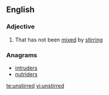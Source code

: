 ==English==

===Adjective===
{{en-adj|-}}

# That has not been [[mixed]] by [[stir]]ring

===Anagrams===
* [[intruders#English|intruders]]
* [[nutriders#English|nutriders]]

[[te:unstirred]]
[[vi:unstirred]]